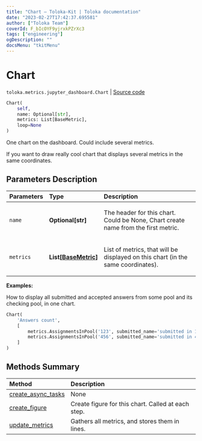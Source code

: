 ```yaml
---
title: "Chart — Toloka-Kit | Toloka documentation"
date: "2023-02-27T17:42:37.695581"
author: ["Toloka Team"]
coverId: F_bIcOYF9yjrxkPZrXc3
tags: ["engineering"]
ogDescription: ""
docsMenu: "tkitMenu"
---
```


# Chart
`toloka.metrics.jupyter_dashboard.Chart` | [Source code](https://github.com/Toloka/toloka-kit/blob/v1.1.4/src/metrics/jupyter_dashboard.py#L54)

```python
Chart(
    self,
    name: Optional[str],
    metrics: List[BaseMetric],
    loop=None
)
```

One chart on the dashboard. Could include several metrics.

If you want to draw really cool chart that displays several metrics in the same coordinates.

## Parameters Description

| Parameters | Type | Description |
| :----------| :----| :-----------|
`name`|**Optional\[str\]**|<p>The header for this chart. Could be None, Chart create name from the first metric.</p>
`metrics`|**List\[[BaseMetric](/docs/toloka-kit/reference/toloka.metrics.metrics.BaseMetric)\]**|<p>List of metrics, that will be displayed on this chart (in the same coordinates).</p>

**Examples:**

How to display all submitted and accepted answers from some pool and its checking pool, in one chart.

```python
Chart(
    'Answers count',
    [
        metrics.AssignmentsInPool('123', submitted_name='submitted in 123', accepted_name='accepted in 123', toloka_client=client1),
        metrics.AssignmentsInPool('456', submitted_name='submitted in 456', accepted_name='accepted in 456', toloka_client=client2),
    ]
)
```
## Methods Summary

| Method | Description |
| :------| :-----------|
[create_async_tasks](/docs/toloka-kit/reference/toloka.metrics.jupyter_dashboard.Chart.create_async_tasks)| None
[create_figure](/docs/toloka-kit/reference/toloka.metrics.jupyter_dashboard.Chart.create_figure)| Create figure for this chart. Called at each step.
[update_metrics](/docs/toloka-kit/reference/toloka.metrics.jupyter_dashboard.Chart.update_metrics)| Gathers all metrics, and stores them in lines.